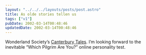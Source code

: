 ```yaml
---
layout: "../../../layouts/posts/post.astro"
title: As olde stories tellen us
tags: ["v1"]
pubDate: 2002-03-14T00:48:46
updatedDate: 2002-03-14T00:48:46
---
```


Wonderland Society&#8217;s [Canterbury Tales][1]. I&#8217;m looking forward to the inevitable &#8220;Which Pilgrim Are You?&#8221; online personality test.

[1]: http://jabberwock.wonderland.com/chaucer/ "a full presentation of the HTML-formatted text of Geoffrey Chaucer's Canterbury Tales"
